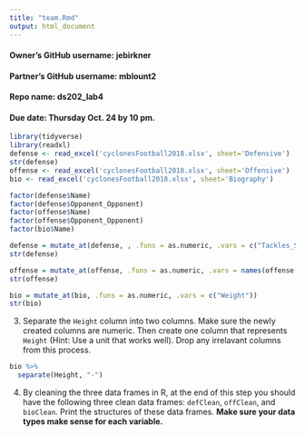 ```yaml
---
title: "team.Rmd"
output: html_document
---
```


#### Owner's GitHub username: jebirkner
#### Partner's GitHub username: mblount2
#### Repo name: ds202_lab4
#### Due date: Thursday Oct. 24 by 10 pm. 


```r
library(tidyverse)
library(readxl)
defense <- read_excel('cyclonesFootball2018.xlsx', sheet='Defensive')
str(defense)
offense <- read_excel('cyclonesFootball2018.xlsx', sheet='Offensive')
bio <- read_excel('cyclonesFootball2018.xlsx', sheet='Biography')
```

```r
factor(defense$Name)
factor(defense$Opponent_Opponent)
factor(offense$Name)
factor(offense$Opponent_Opponent)
factor(bio$Name)
```

```r
defense = mutate_at(defense, , .funs = as.numeric, .vars = c("Tackles_Solo", "Tackles_ASST","Tackles_TFL", "Tackles_Sack", "Turnover_FF", "Turnover_FR", "Turnover_INT", "Pass_QBH", "Pass_PB"))
str(defense)
```

```r
offense = mutate_at(offense, .funs = as.numeric, .vars = names(offense[c(3:12)]))
str(offense)
```

```r
bio = mutate_at(bio, .funs = as.numeric, .vars = c("Weight"))
str(bio)
```


3. Separate the `Height` column into two columns. Make sure the newly created columns are numeric. Then create one column that represents `Height` (Hint: Use a unit that works well). Drop any irrelavant columns from this process.

```r
bio %>%
  separate(Height, "-")
```


4. By cleaning the three data frames in R, at the end of this step you should have the following three clean data frames: `defClean`, `offClean`, and `bioClean`. Print the structures of these data frames. **Make sure your data types make sense for each variable.**
